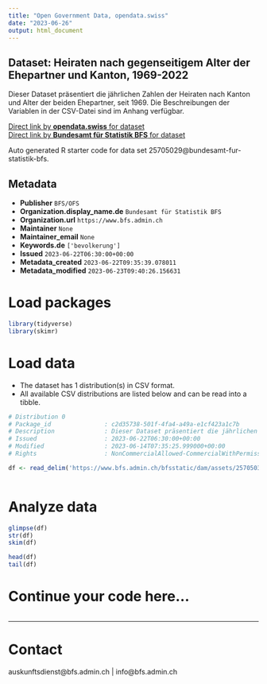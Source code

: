 ```yaml
---
title: "Open Government Data, opendata.swiss"
date: "2023-06-26"
output: html_document
---
```


## Dataset: Heiraten nach gegenseitigem Alter der Ehepartner und Kanton, 1969-2022

Dieser Dataset präsentiert die jährlichen Zahlen der Heiraten nach Kanton und Alter der beiden Ehepartner, seit 1969. Die Beschreibungen der Variablen in der CSV-Datei sind im Anhang verfügbar.

[Direct link by **opendata.swiss** for dataset](https://opendata.swiss/de/dataset/heiraten-nach-gegenseitigem-alter-der-ehepartner-und-kanton-1969-2022)<br>
[Direct link by **Bundesamt für Statistik BFS** for dataset](https://www.bfs.admin.ch/asset/de/ts-x-01.06.01.01)

Auto generated R starter code for data set 25705029@bundesamt-fur-statistik-bfs.

## Metadata

- **Publisher** `BFS/OFS`
- **Organization.display_name.de** `Bundesamt für Statistik BFS`
- **Organization.url** `https://www.bfs.admin.ch`
- **Maintainer** `None`
- **Maintainer_email** `None`
- **Keywords.de** `['bevolkerung']`
- **Issued** `2023-06-22T06:30:00+00:00`
- **Metadata_created** `2023-06-22T09:35:39.078011`
- **Metadata_modified** `2023-06-23T09:40:26.156631`


# Load packages

```r

library(tidyverse)
library(skimr)

```

# Load data

-   The dataset has 1 distribution(s) in CSV format.
-   All available CSV distributions are listed below and can be read into a tibble.

```r

# Distribution 0
# Package_id               : c2d35738-501f-4fa4-a49a-e1cf423a1c7b
# Description              : Dieser Dataset präsentiert die jährlichen Zahlen der Heiraten nach Kanton und Alter der beiden Ehepartner, seit 1969. Die Beschreibungen der Variablen in der CSV-Datei sind im Anhang verfügbar.
# Issued                   : 2023-06-22T06:30:00+00:00
# Modified                 : 2023-06-14T07:35:25.999000+00:00
# Rights                   : NonCommercialAllowed-CommercialWithPermission-ReferenceRequired

df <- read_delim('https://www.bfs.admin.ch/bfsstatic/dam/assets/25705037/master')



```

# Analyze data

```r

glimpse(df)
str(df)
skim(df)

head(df)
tail(df)

```

# Continue your code here...

```r

```

------------------------------------------------------------------------

# Contact

auskunftsdienst@bfs.admin.ch | info@bfs.admin.ch
